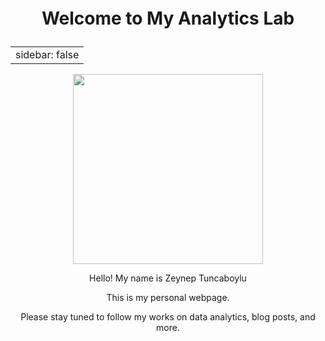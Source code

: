::: {style="text-align: center; font-size: 2em; font-weight: bold;"}
Welcome to My Analytics Lab
:::

---
sidebar: false 
---

::: {style="text-align: center;"}
![](Adsız tasarım.gif){width="304"}

Hello! My name is Zeynep Tuncaboylu

This is my personal webpage.

Please stay tuned to follow my works on data analytics, blog posts, and more.
:::